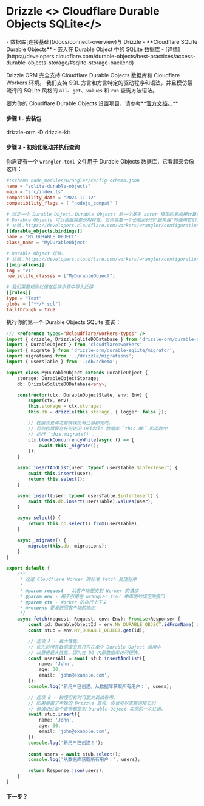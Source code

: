 
# Drizzle <> Cloudflare Durable Objects SQLite</>

<Prerequisites>
- 数据库[连接基础](/docs/connect-overview)与 Drizzle
- **Cloudflare SQLite Durable Objects** - 嵌入在 Durable Object 中的 SQLite 数据库 - [详情](https://developers.cloudflare.com/durable-objects/best-practices/access-durable-objects-storage/#sqlite-storage-backend)
</Prerequisites>

Drizzle ORM 完全支持 Cloudflare Durable Objects 数据库和 Cloudflare Workers 环境。
我们支持 SQL 方言和方言特定的驱动程序和语法，并且模仿最流行的
SQLite 风格的 `all`、`get`、`values` 和 `run` 查询方法语法。

要为你的 Cloudflare Durable Objects 设置项目，请参考**[官方文档。](https://developers.cloudflare.com/durable-objects)**

#### 步骤 1 - 安装包
<Npm>
drizzle-orm
-D drizzle-kit
</Npm>

#### 步骤 2 - 初始化驱动并执行查询

你需要有一个 `wrangler.toml` 文件用于 Durable Objects 数据库，它看起来会像这样：
```toml {16-18,21-24}
#:schema node_modules/wrangler/config-schema.json
name = "sqlite-durable-objects"
main = "src/index.ts"
compatibility_date = "2024-11-12"
compatibility_flags = [ "nodejs_compat" ]

# 绑定一个 Durable Object。Durable Objects 是一个基于 actor 模型的零规模计算原语。
# Durable Objects 可以根据需要长期存在。当你需要一个长期运行的"服务器"时使用它们，比如在实时应用中。
# 文档：https://developers.cloudflare.com/workers/wrangler/configuration/#durable-objects
[[durable_objects.bindings]]
name = "MY_DURABLE_OBJECT"
class_name = "MyDurableObject"

# Durable Object 迁移。
# 文档：https://developers.cloudflare.com/workers/wrangler/configuration/#migrations
[[migrations]]
tag = "v1"
new_sqlite_classes = ["MyDurableObject"]

# 我们需要规则以便在后续步骤中导入迁移
[[rules]] 
type = "Text"
globs = ["**/*.sql"]
fallthrough = true
```

执行你的第一个 Durable Objects SQLite 查询：
```typescript copy
/// <reference types="@cloudflare/workers-types" />
import { drizzle, DrizzleSqliteDODatabase } from 'drizzle-orm/durable-sqlite';
import { DurableObject } from 'cloudflare:workers'
import { migrate } from 'drizzle-orm/durable-sqlite/migrator';
import migrations from '../drizzle/migrations';
import { usersTable } from './db/schema';

export class MyDurableObject extends DurableObject {
	storage: DurableObjectStorage;
	db: DrizzleSqliteDODatabase<any>;

	constructor(ctx: DurableObjectState, env: Env) {
		super(ctx, env);
		this.storage = ctx.storage;
		this.db = drizzle(this.storage, { logger: false });

		// 在接受查询之前确保所有迁移都完成。
		// 否则你需要在任何访问 Drizzle 数据库 `this.db` 的函数中
		// 运行 `this.migrate()`。
		ctx.blockConcurrencyWhile(async () => {
			await this._migrate();
		});
	}

	async insertAndList(user: typeof usersTable.$inferInsert) {
		await this.insert(user);
		return this.select();
	}

	async insert(user: typeof usersTable.$inferInsert) {
		await this.db.insert(usersTable).values(user);
	}

	async select() {
		return this.db.select().from(usersTable);
	}

	async _migrate() {
		migrate(this.db, migrations);
	}
}

export default {
	/**
	 * 这是 Cloudflare Worker 的标准 fetch 处理程序
	 *
	 * @param request - 从客户端提交到 Worker 的请求
	 * @param env - 用于引用在 wrangler.toml 中声明的绑定的接口
	 * @param ctx - Worker 的执行上下文
	 * @returns 要发送回客户端的响应
	 */
	async fetch(request: Request, env: Env): Promise<Response> {
		const id: DurableObjectId = env.MY_DURABLE_OBJECT.idFromName('durable-object');
		const stub = env.MY_DURABLE_OBJECT.get(id);

		// 选项 A - 最大性能。
		// 优先将所有数据库交互打包在单个 Durable Object 调用中
		// 以获得最大性能，因为在 DO 内部数据库访问很快。
		const usersAll = await stub.insertAndList({
			name: 'John',
			age: 30,
			email: 'john@example.com',
		});
		console.log('新用户已创建。从数据库获取所有用户：', users);

		// 选项 B - 较慢但有时可能对调试有用。
		// 如果暴露了单独的 Drizzle 查询，你也可以直接调用它们
		// 但请记住每个查询都是到 Durable Object 实例的一次往返。
		await stub.insert({
			name: 'John',
			age: 30,
			email: 'john@example.com',
		});
		console.log('新用户已创建！');
	
		const users = await stub.select();
		console.log('从数据库获取所有用户：', users);

		return Response.json(users);
	}
}
```

#### 下一步？

<WhatsNextPostgres/>
